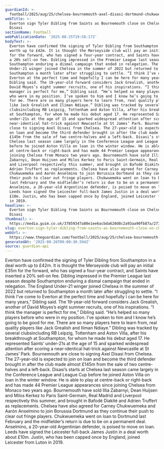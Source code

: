 ```yaml
---
guardianId: >-
  football/2025/aug/25/chelsea-bournemouth-axel-disasi-dortmund-chukwuemeka-anselmino
webTitle: >-
  Everton sign Tyler Dibling from Saints as Bournemouth close on Chelsea’s
  Disasi
sectionName: Football
webPublicationDate: '2025-08-25T19:58:17Z'
bodyText: >-
  Everton have confirmed the signing of Tyler Dibling from Southampton in a deal
  worth up to £42m. It is thought the Merseyside club will pay an initial £35m
  for the forward, who has signed a four-year contract, and Saints have inserted
  a 20% sell-on fee. Dibling impressed in the Premier League last season despite
  Southampton enduring a dismal campaign that ended in relegation. The England
  Under-21 winger joined Chelsea in the summer of 2022 but returned to
  Southampton a month later after struggling to settle. “I think I’ve come to
  Everton at the perfect time and hopefully I can be here for many years,”
  Dibling said. The 19-year-old forward considers Jack Grealish, another of
  David Moyes’s eight summer recruits, one of his inspirations. “I think the
  manager is perfect for me,” Dibling said. “He’s helped so many players before
  who were in my position. I’ve spoken to him and I know he’s going to be good
  for me. There are so many players here to learn from, real quality players
  like Jack Grealish and Iliman Ndiaye.” Dibling was tracked by several
  clubsincluding RB Leipzig, Tottenham and Aston Villa, after his breakthrough
  at Southampton, for whom he made his debut aged 17. He represented Saints’
  under-21s at the age of 15 and sparked widespread attention after scoring a
  near-identical hat-trick against Newcastle at St James’ Park. Bournemouth are
  close to signing Axel Disasi from Chelsea. The 27-year-old is expected to join
  on loan and become the third defender brought in after the club made almost
  £145m from the sale of two centre-halves and a left-back. Disasi’s starts at
  Chelsea last season came largely in the Conference League and League Cup
  before he joined Aston Villa on loan in the winter window. He is able to play
  at centre-back or right-back and has made 44 Premier League appearances since
  joining Chelsea from Monaco two years ago. Bournemouth have sold Illia
  Zabarnyi, Dean Huijsen and Milos Kerkez to Paris Saint-Germain, Real Madrid
  and Liverpool respectively this summer, and brought in Bafodé Diakité and
  Adrien Truffert as replacements. Chelsea have also agreed for Carney
  Chukwuemeka and Aarón Anselmino to join Borussia Dortmund as they continue
  their push to clear out fringe players. Chukwuemeka went on loan to Dortmund
  last February and the midfielder’s return is due to be on a permanent deal.
  Anselmino, a 20-year-old Argentinian defender, is poised to move on loan.
  Leeds have signed the Leicester full-back James Justin in a deal worth about
  £10m. Justin, who has been capped once by England, joined Leicester from Luton
  in 2019.
headline: >-
  Everton sign Tyler Dibling from Saints as Bournemouth close on Chelsea’s
  Disasi
thumbnail: >-
  https://media.guim.co.uk/37859347a80e1ee6acbda620d8c2a93aa90fb87a/273_0_3912_3130/500.jpg
slug: everton-sign-tyler-dibling-from-saints-as-bournemouth-close-on-chelseas-disasi
webUrl: >-
  https://www.theguardian.com/football/2025/aug/25/chelsea-bournemouth-axel-disasi-dortmund-chukwuemeka-anselmino
generatedAt: '2025-08-26T09:00:30.594Z'
source: guardian-api
---
```

Everton have confirmed the signing of Tyler Dibling from Southampton in a deal worth up to £42m. It is thought the Merseyside club will pay an initial £35m for the forward, who has signed a four-year contract, and Saints have inserted a 20% sell-on fee. Dibling impressed in the Premier League last season despite Southampton enduring a dismal campaign that ended in relegation. The England Under-21 winger joined Chelsea in the summer of 2022 but returned to Southampton a month later after struggling to settle. “I think I’ve come to Everton at the perfect time and hopefully I can be here for many years,” Dibling said. The 19-year-old forward considers Jack Grealish, another of David Moyes’s eight summer recruits, one of his inspirations. “I think the manager is perfect for me,” Dibling said. “He’s helped so many players before who were in my position. I’ve spoken to him and I know he’s going to be good for me. There are so many players here to learn from, real quality players like Jack Grealish and Iliman Ndiaye.” Dibling was tracked by several clubsincluding RB Leipzig, Tottenham and Aston Villa, after his breakthrough at Southampton, for whom he made his debut aged 17. He represented Saints’ under-21s at the age of 15 and sparked widespread attention after scoring a near-identical hat-trick against Newcastle at St James’ Park. Bournemouth are close to signing Axel Disasi from Chelsea. The 27-year-old is expected to join on loan and become the third defender brought in after the club made almost £145m from the sale of two centre-halves and a left-back. Disasi’s starts at Chelsea last season came largely in the Conference League and League Cup before he joined Aston Villa on loan in the winter window. He is able to play at centre-back or right-back and has made 44 Premier League appearances since joining Chelsea from Monaco two years ago. Bournemouth have sold Illia Zabarnyi, Dean Huijsen and Milos Kerkez to Paris Saint-Germain, Real Madrid and Liverpool respectively this summer, and brought in Bafodé Diakité and Adrien Truffert as replacements. Chelsea have also agreed for Carney Chukwuemeka and Aarón Anselmino to join Borussia Dortmund as they continue their push to clear out fringe players. Chukwuemeka went on loan to Dortmund last February and the midfielder’s return is due to be on a permanent deal. Anselmino, a 20-year-old Argentinian defender, is poised to move on loan. Leeds have signed the Leicester full-back James Justin in a deal worth about £10m. Justin, who has been capped once by England, joined Leicester from Luton in 2019.
